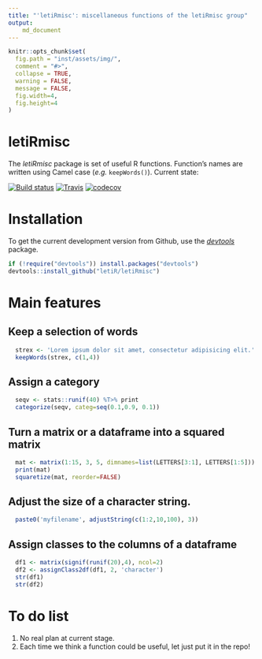 ```yaml
---
title: "'letiRmisc': miscellaneous functions of the letiRmisc group"
output:
    md_document
---
```



```r
knitr::opts_chunk$set(
  fig.path = "inst/assets/img/",
  comment = "#>",
  collapse = TRUE,
  warning = FALSE,
  message = FALSE,
  fig.width=4,
  fig.height=4
)
```


# letiRmisc

The *letiRmisc* package is set of useful R functions.
Function's names are written using Camel case (*e.g.* `keepWords()`).
Current state:

[![Build status](https://ci.appveyor.com/api/projects/status/x5ngkcflyfiixr37?svg=true)](https://ci.appveyor.com/project/KevCaz/letirmisc)
[![Travis](https://travis-ci.org/letiR/letiRmisc.svg?branch=master)](https://travis-ci.org/letiR/letiRmisc)
[![codecov](https://codecov.io/gh/letiR/letiRmisc/branch/master/graph/badge.svg)](https://codecov.io/gh/letiR/letiRmisc)




# Installation

To get the current development version from Github, use the
[*devtools*](http://cran.r-project.org/web/packages/devtools/index.html) package.

```r
if (!require("devtools")) install.packages("devtools")
devtools::install_github("letiR/letiRmisc")
```



# Main features

## Keep a selection of words

```r
  strex <- 'Lorem ipsum dolor sit amet, consectetur adipisicing elit.'
  keepWords(strex, c(1,4))
```

## Assign a category

```r
  seqv <- stats::runif(40) %T>% print
  categorize(seqv, categ=seq(0.1,0.9, 0.1))
```

## Turn a matrix or a dataframe into a squared matrix

```r
  mat <- matrix(1:15, 3, 5, dimnames=list(LETTERS[3:1], LETTERS[1:5]))
  print(mat)
  squaretize(mat, reorder=FALSE)
```

## Adjust the size of a character string.

```r
  paste0('myfilename', adjustString(c(1:2,10,100), 3))
```

## Assign classes to the columns of a dataframe

```r
  df1 <- matrix(signif(runif(20),4), ncol=2)
  df2 <- assignClass2df(df1, 2, 'character')
  str(df1)
  str(df2)
```


# To do list

1. No real plan at current stage.
2. Each time we think a function could be useful, let just put it in the repo!
